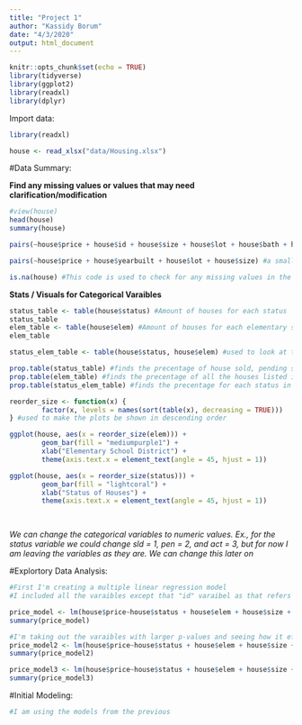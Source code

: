 ```yaml
---
title: "Project 1"
author: "Kassidy Borum"
date: "4/3/2020"
output: html_document
---
```



```r
knitr::opts_chunk$set(echo = TRUE)
library(tidyverse)
library(ggplot2)
library(readxl)
library(dplyr)
```
  
Import data:
```r
library(readxl)

house <- read_xlsx("data/Housing.xlsx")
```

#Data Summary: 

**Find any missing values or values that may need clarification/modification**
```r
#view(house)
head(house)
summary(house)

pairs(~house$price + house$id + house$size + house$lot + house$bath + house$bedrooms + house$yearbuilt + house$agestandardized + house$garagesize) #scatteplot matrix for all the numerical variables.

pairs(~house$price + house$yearbuilt + house$lot + house$size) #a smaller scale of the scatterplot matrix of the variables that looked that like price increased as the other vairables increased based on the previous matrix. 
```

```r
is.na(house) #This code is used to check for any missing values in the data set. Since all values come back saying "FALSE", there is no missing values.
```

**Stats / Visuals for Categorical Varaibles**
```r
status_table <- table(house$status) #Amount of houses for each status
status_table
elem_table <- table(house$elem) #Amount of houses for each elementary school district
elem_table

status_elem_table <- table(house$status, house$elem) #used to look at the number of sold, pending sale, and active listing for each elementary school distrct

prop.table(status_table) #finds the precentage of house sold, pending sale, and active listing
prop.table(elem_table) #finds the precentage of all the houses listed in each district
prop.table(status_elem_table) #finds the precentage for each status in each district

reorder_size <- function(x) {
        factor(x, levels = names(sort(table(x), decreasing = TRUE)))
} #used to make the plots be shown in descending order

ggplot(house, aes(x = reorder_size(elem))) +
        geom_bar(fill = "mediumpurple1") +
        xlab("Elementary School District") +
        theme(axis.text.x = element_text(angle = 45, hjust = 1))

ggplot(house, aes(x = reorder_size(status))) +
        geom_bar(fill = "lightcoral") +
        xlab("Status of Houses") +
        theme(axis.text.x = element_text(angle = 45, hjust = 1))

 

```

*We can change the categorical variables to numeric values. Ex., for the status variable we could change sld = 1, pen = 2, and act = 3, but for now I am leaving the variables as they are. We can change this later on*


#Explortory Data Analysis:
```r
#First I'm creating a multiple linear regression model
#I included all the varaibles except that "id" varaibel as that refers to the case number and felt like it would not help with predict price. (I thought of this as the same idea as student banner ID numbers would not help predict a student grades as it is a randomly assigned number)

price_model <- lm(house$price~house$status + house$elem + house$size + house$lot + house$bath + house$bedrooms + house$yearbuilt + house$agestandardized + house$garagesize)
summary(price_model)

#I'm taking out the varaibles with larger p-values and seeing how it effects the overall effecicenty of the model this is to help find "the best fit" model
price_model2 <- lm(house$price~house$status + house$elem + house$size + house$lot + house$bedrooms + house$yearbuilt + house$garagesize)
summary(price_model2)

price_model3 <- lm(house$price~house$status + house$elem + house$size + house$lot + house$bedrooms + house$yearbuilt)
summary(price_model3)
```

#Initial Modeling:
```r
#I am using the models from the previous 
```
